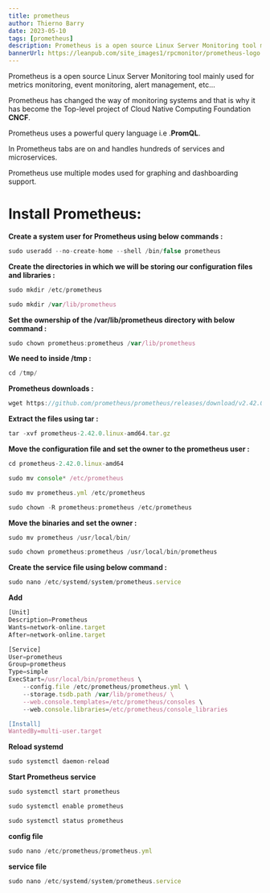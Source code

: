 ```yaml
---
title: prometheus
author: Thierno Barry
date: 2023-05-10
tags: [prometheus]
description: Prometheus is a open source Linux Server Monitoring tool mainly used for metrics monitoring, event monitoring, alert management, etc...
bannerUrl: https://leanpub.com/site_images1/rpcmonitor/prometheus-logo.jpg
---
```


Prometheus is a open source Linux Server Monitoring tool mainly used for metrics monitoring, event monitoring, alert management, etc...

Prometheus has changed the way of monitoring systems and that is why it has become the Top-level project of Cloud Native Computing Foundation **CNCF**.

Prometheus uses a powerful query language i.e .**PromQL**.

In Prometheus tabs are on and handles hundreds of services and microservices.

Prometheus use multiple modes used for graphing and dashboarding support.

# Install Prometheus:

**Create a system user for Prometheus using below commands :**

```jsx
sudo useradd --no-create-home --shell /bin/false prometheus
```

**Create the directories in which we will be storing our configuration files and libraries :**

```jsx
sudo mkdir /etc/prometheus

sudo mkdir /var/lib/prometheus
```

**Set the ownership of the /var/lib/prometheus directory with below command :**

```jsx
sudo chown prometheus:prometheus /var/lib/prometheus
```

**We need to inside /tmp :**

```jsx
cd /tmp/
```

**Prometheus downloads :**

```jsx
wget https://github.com/prometheus/prometheus/releases/download/v2.42.0-rc.0/prometheus-2.42.0-rc.0.linux-amd64.tar.gz
```

**Extract the files using tar :**

```jsx
tar -xvf prometheus-2.42.0.linux-amd64.tar.gz
```

**Move the configuration file and set the owner to the prometheus user :**

```jsx
cd prometheus-2.42.0.linux-amd64

sudo mv console* /etc/prometheus

sudo mv prometheus.yml /etc/prometheus

sudo chown -R prometheus:prometheus /etc/prometheus
```

**Move the binaries and set the owner :**

```jsx
sudo mv prometheus /usr/local/bin/

sudo chown prometheus:prometheus /usr/local/bin/prometheus
```

**Create the service file using below command :**

```jsx
sudo nano /etc/systemd/system/prometheus.service
```

**Add**

```jsx
[Unit]
Description=Prometheus
Wants=network-online.target
After=network-online.target

[Service]
User=prometheus
Group=prometheus
Type=simple
ExecStart=/usr/local/bin/prometheus \
    --config.file /etc/prometheus/prometheus.yml \
    --storage.tsdb.path /var/lib/prometheus/ \
    --web.console.templates=/etc/prometheus/consoles \
    --web.console.libraries=/etc/prometheus/console_libraries

[Install]
WantedBy=multi-user.target
```

**Reload systemd**

```jsx
sudo systemctl daemon-reload
```

**Start Prometheus service**

```jsx
sudo systemctl start prometheus

sudo systemctl enable prometheus

sudo systemctl status prometheus
```

**config file**

```jsx
sudo nano /etc/prometheus/prometheus.yml
```

**service file**

```jsx
sudo nano /etc/systemd/system/prometheus.service
```
